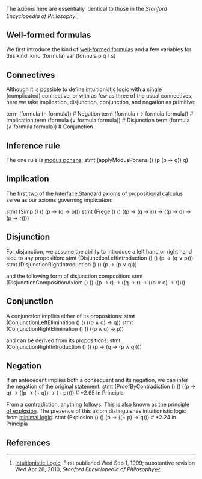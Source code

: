 {{header
 | title    = Axioms of intuitionistic propositional logic
 | subtitle = 
 | left     = 
 | right    = 
 | shortcut = 
 | notes    = [[w:Intuitionistic logic|Intuitionistic logic]] is a subset of [[Interface:Classical propositional calculus]] (subset in the sense that every theorem of intuitionistic logic is also a theorem of classical logic). It differs in omitting the [[w:law of the excluded middle]]. This interface contains one axiomization of intuitionistic logic.
}}
{{modules
| parameters = ''None''
| importedby = none yet
| exportedby = none
}}

The axioms here are essentially identical to those in the ''Stanford Encyclopedia of Philosophy''.<ref>[http://plato.stanford.edu/entries/logic-intuitionistic/ Intuitionistic Logic], 
First published Wed Sep 1, 1999; substantive revision Wed Apr 28, 2010, ''Stanford Encyclopedia of Philosophy''</ref>

== Well-formed formulas ==

We first introduce the kind of [[w:well-formed formulas|well-formed formulas]] and a few variables for this kind.
<jh>
kind (formula)
var (formula p q r s)
</jh>

== Connectives ==
Although it is possible to define intuitionistic logic with a single (complicated) connective, or with as few as three of the usual connectives, here we take implication, disjunction, conjunction, and negation as primitive:

<jh>
term (formula (¬ formula)) # Negation
term (formula (→ formula formula)) # Implication
term (formula (∨ formula formula)) # Disjunction
term (formula (∧ formula formula)) # Conjunction
</jh>

== Inference rule ==

The one rule is [[w:modus ponens|modus ponens]]:
<jh>
stmt (applyModusPonens () (p (p → q)) q)
</jh>

== Implication ==

The first two of the [[Interface:Standard axioms of propositional calculus]] serve as our axioms governing implication:

<jh>
stmt (Simp () () (p → (q → p)))
stmt (Frege () () ((p → (q → r)) → ((p → q) → (p → r))))
</jh>

== Disjunction ==

For disjunction, we assume the ability to introduce a left hand or right hand side to any proposition:
<jh>
stmt (DisjunctionLeftIntroduction () () (p → (q ∨ p)))
stmt (DisjunctionRightIntroduction () () (p → (p ∨ q)))
</jh>

and the following form of disjunction composition:
<jh>
stmt (DisjunctionCompositionAxiom () () ((p → r) → ((q → r) → ((p ∨ q) → r))))
</jh>

== Conjunction ==

A conjunction implies either of its propositions:
<jh>
stmt (ConjunctionLeftElimination () () ((p ∧ q) → q))
stmt (ConjunctionRightElimination () () ((p ∧ q) → p))
</jh>

and can be derived from its propositions:
<jh>
stmt (ConjunctionRightIntroduction () () (p → (q → (p ∧ q))))
</jh>

== Negation ==

If an antecedent implies both a consequent and its negation, we can infer the negation of the original statement.
<jh>
stmt (ProofByContradiction () () ((p → q) → ((p → (¬ q)) → (¬ p)))) # *2.65 in Principia
</jh>

From a contradiction, anything follows. This is also known as the [[w:Principle of explosion|principle of explosion]]. The presence of this axiom distinguishes intuitionistic logic from [[w:Minimal logic|minimal logic]].
<jh>
stmt (Explosion () () (p → ((¬ p) → q))) # *2.24 in Principia
</jh>

== References ==
<references/>

[[Category:Subsystems of classical logic|{{PAGENAME}}]]

